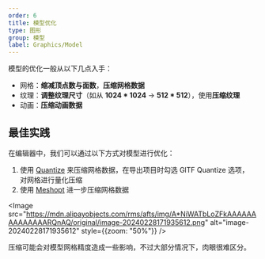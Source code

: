 ```yaml
---
order: 6
title: 模型优化
type: 图形
group: 模型
label: Graphics/Model
---
```


模型的优化一般从以下几点入手：

- 网格：**缩减顶点数与面数**，**压缩网格数据**
- 纹理：**调整纹理尺寸**（如从 **1024 \* 1024** -> **512 \* 512**），使用**压缩纹理**
- 动画：**压缩动画数据**

## 最佳实践

在编辑器中，我们可以通过以下方式对模型进行优化：

1. 使用 [Quantize](https://github.com/KhronosGroup/glTF/blob/main/extensions/2.0/Khronos/KHR_mesh_quantization/README.md) 来压缩网格数据，在导出项目时勾选 GlTF Quantize 选项， 对网格进行量化压缩
1. 使用 [Meshopt](https://github.com/KhronosGroup/glTF/blob/main/extensions/2.0/Vendor/EXT_meshopt_compression/README.md) 进一步压缩网格数据

<Image src="https://mdn.alipayobjects.com/rms/afts/img/A*NiWATbLoZFkAAAAAAAAAAAAAARQnAQ/original/image-20240228171935612.png" alt="image-20240228171935612" style={{zoom: "50%"}} />

压缩可能会对模型网格精度造成一些影响，不过大部分情况下，肉眼很难区分。
